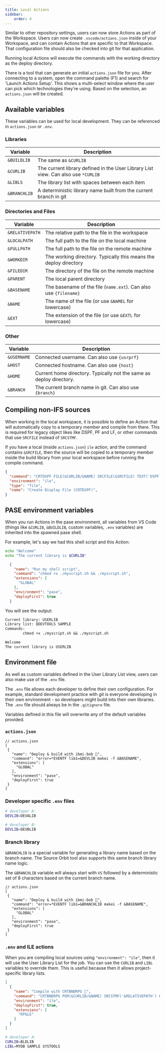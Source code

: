---
title: Local Actions
sidebar:
    order: 4 
---


Similar to other repository settings, users can now store Actions as part of the Workspace. Users can now create `.vscode/actions.json` inside of your Workspace, and can contain Actions that are specific to that Workspace. That configuration file should also be checked into git for that application.

Running local Actions will execute the commands with the working directory as the deploy directory.

There is a tool that can generate an initial `actions.json` file for you. After connecting to a system, open the command palette (F1) and search for 'Launch Actions Setup'. This shows a multi-select window where the user can pick which technologies they're using. Based on the selection, an `actions.json` will be created.

## Available variables

These variables can be used for local development. They can be referenced in `actions.json` or `.env`.

### Libraries

| Variable        | Description                                                                       |
| --------------- | --------------------------------------------------------------------------------- |
| `&BUILDLIB`     | The same as `&CURLIB`                                                             |
| `&CURLIB`       | The current library defined in the User Library List view. Can also use `*CURLIB` |
| `&LIBLS`        | The library list with spaces between each item                                    |
| `&BRANCHLIB`    | A deterministic library name built from the current branch in git                 |

### Directories and Files

| Variable        | Description                                                                       |
| --------------- | --------------------------------------------------------------------------------- |
| `&RELATIVEPATH` | The relative path to the file in the workspace                                    |
| `&LOCALPATH`    | The full path to the file on the local machine                                    |
| `&FULLPATH`     | The full path to the file on the remote machine                                   |
| `&WORKDIR`      | The working directory. Typically this means the deploy directory                  |
| `&FILEDIR`      | The directory of the file on the remote machine                                   | 
| `&PARENT`       | The local parent directory                                                        |
| `&BASENAME`     | The basename of the file (`name.ext`). Can also use `{filename}`                  |
| `&NAME`         | The name of the file (or use `&NAMEL` for lowercase)                              |
| `&EXT`          | The extension of the file (or use `&EXTL` for lowercase)                          |

### Other

| Variable        | Description                                                                       |
| --------------- | --------------------------------------------------------------------------------- |
| `&USERNAME`     | Connected username. Can also use `{usrprf}`                                       |
| `&HOST`         | Connected hostname. Can also use `{host}`                                         |
| `&HOME`         | Current home directory. Typically not the same as deploy directory.               |
| `&BRANCH`       | The current branch name in git. Can also use `{branch}`                           |

## Compiling non-IFS sources

When working in the local workspace, it is possible to define an Action that will automatically copy to a temporary member and compile from there. This is required for legacy object likes like DSPF, PF and LF, or other commands that use `SRCFILE` instead of `SRCSTMF`.

If you have a local (inside `actions.json`) `ile` action, and the command contains `&SRCFILE`, then the source will be copied to a temporary member inside the build library from your local workspace before running the compile command.

```json
{
  "command": "CRTDSPF FILE(&CURLIB/&NAME) SRCFILE(&SRCFILE) TEXT('DSPF from local')",
  "environment": "ile",
  "type": "file",
  "name": "Create Display File (CRTDSPF)",
}
```

## PASE environment variables

When you run Actions in the pase environment, all variables from VS Code (things like `&CURLIB`, `&BUILDLIB`, custom variables, `.env` variables) are inherited into the spawned pase shell.

For example, let's say we had this shell script and this Action:

```sh
echo "Welcome"
echo "The current library is $CURLIB"
```

```json
  {
    "name": "Run my shell script",
    "command": "chmod +x ./myscript.sh && ./myscript.sh",
    "extensions": [
      "GLOBAL"
    ],
    "environment": "pase",
    "deployFirst": true
  }
```

You will see the output:

```txt title="output"
Current library: USERLIB
Library list: QDEVTOOLS SAMPLE
Commands:
		chmod +x ./myscript.sh && ./myscript.sh

Welcome
The current library is USERLIB
```

## Environment file

As well as custom variables defined in the User Library List view, users can also make use of the `.env` file.

The `.env` file allows each developer to define their own configuration. For example, standard development practice with git is everyone developing in their own environment - so developers might build into their own libraries. The `.env` file should always be in the `.gitignore` file.

Variables defined in this file will overwrite any of the default variables provided.

### `actions.json`

```jsonc
// actions.json
[
 {
   "name": "Deploy & build with ibmi-bob 🔨",
   "command": "error=*EVENTF lib1=&DEVLIB makei -f &BASENAME",
   "extensions": [
     "GLOBAL"
   ],
   "environment": "pase",
   "deployFirst": true
 }
]
```

### Developer specific `.env` files

```sh
# developer A:
DEVLIB=DEVALIB
```

```sh
# developer B:
DEVLIB=DEVBLIB
```

### Branch library

`&BRANCHLIB` is a special variable for generating a library name based on the branch name. The Source Orbit tool also supports this same branch library name logic.

The `&BRANCHLIB` variable will always start with `VS` followed by a deterministic set of 8 characters based on the current branch name.

```jsonc
// actions.json
[
 {
   "name": "Deploy & build with ibmi-bob 🔨",
   "command": "error=*EVENTF lib1=&BRANCHLIB makei -f &BASENAME",
   "extensions": [
     "GLOBAL"
   ],
   "environment": "pase",
   "deployFirst": true
 }
]
```

### `.env` and ILE actions

When you are compiling local sources using `"environment": "ile"`, then it will use the User Library List for the job. You can use the `CURLIB` and `LIBL` variables to override them. This is useful because then it allows project-specific library lists.

<Tabs>
<TabItem label="actions.json">

```json
[
  {
    "name": "Compile with CRTBNDRPG 🔨",
    "command": "CRTBNDRPG PGM(&CURLIB/&NAME) SRCSTMF('&RELATIVEPATH') OPTION(*EVENTF) DBGVIEW(*SOURCE) TGTRLS(*CURRENT) TGTCCSID(*JOB)",
    "environment": "ile",
    "deployFirst": true,
    "extensions": [
      "RPGLE"
    ]
  }
]
```

</TabItem>
<TabItem label=".env">

```sh
# developer A:
CURLIB=BLDLIB
LIBL=MYDB SAMPLE SYSTOOLS
```

</TabItem>
</Tabs>